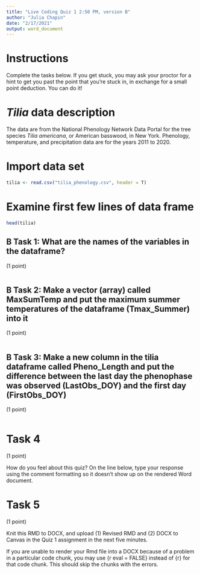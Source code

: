 ```yaml
---
title: "Live Coding Quiz 1 2:50 PM, version B"
author: "Julia Chapin"
date: "2/17/2021"
output: word_document
---
```


# Instructions

Complete the tasks below. If you get stuck, you may ask your proctor for a hint to get you past the point that you're stuck in, in exchange for a small point deduction. You can do it!

# *Tilia* data description

The data are from the National Phenology Network Data Portal for the tree species *Tilia americana*, or American basswood, in New York. Phenology, temperature, and precipitation data are for the years 2011 to 2020.

# Import data set

```r
tilia <- read.csv("tilia_phenology.csv", header = T)
```

# Examine first few lines of data frame

```r
head(tilia)
```

## B Task 1: What are the names of the variables in the dataframe?

(1 point)

```r

```

## B Task 2: Make a vector (array) called MaxSumTemp and put the maximum summer temperatures of the dataframe (Tmax_Summer) into it

(1 point)

```r

```

## B Task 3: Make a new column in the tilia dataframe called Pheno_Length and put the difference between the last day the phenophase was observed (LastObs_DOY) and the first day (FirstObs_DOY)

(1 point)

```r

```

# Task 4

(1 point)

How do you feel about this quiz? On the line below, type your response using the comment formatting so it doesn't show up on the rendered Word document.

# Task 5

(1 point)

Knit this RMD to DOCX, and upload (1) Revised RMD and (2) DOCX to Canvas in the Quiz 1 assignment in the next five minutes.

If you are unable to render your Rmd file into a DOCX because of a problem in a particular code chunk, you may use {r eval = FALSE} instead of {r} for that code chunk. This should skip the chunks with the errors.
